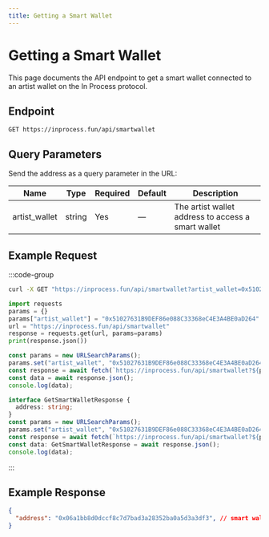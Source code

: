 ```yaml
---
title: Getting a Smart Wallet
---
```


# Getting a Smart Wallet

This page documents the API endpoint to get a smart wallet connected to an artist wallet on the In Process protocol.


## Endpoint

```
GET https://inprocess.fun/api/smartwallet
```

## Query Parameters

Send the address as a query parameter in the URL:

| Name              | Type   | Required | Default | Description                                              |
| ----------------  | ------ | -------- | ------- | -----------------------------------------------------    |
| artist_wallet     | string | Yes      | —       | The artist wallet address to access a smart wallet       |


## Example Request

:::code-group

```bash [cURL]
curl -X GET "https://inprocess.fun/api/smartwallet?artist_wallet=0x51027631B9DEF86e088C33368eC4E3A4BE0aD264"
```

```python [Python]
import requests
params = {}
params["artist_wallet"] = "0x51027631B9DEF86e088C33368eC4E3A4BE0aD264"
url = "https://inprocess.fun/api/smartwallet"
response = requests.get(url, params=params)
print(response.json())
```

```javascript [JavaScript]
const params = new URLSearchParams();
params.set("artist_wallet", "0x51027631B9DEF86e088C33368eC4E3A4BE0aD264");
const response = await fetch(`https://inprocess.fun/api/smartwallet?${params}`);
const data = await response.json();
console.log(data);
```

```typescript [TypeScript]
interface GetSmartWalletResponse {
  address: string;
}
const params = new URLSearchParams();
params.set("artist_wallet", "0x51027631B9DEF86e088C33368eC4E3A4BE0aD264");
const response = await fetch(`https://inprocess.fun/api/smartwallet?${params}`);
const data: GetSmartWalletResponse = await response.json();
console.log(data);
```

:::

## Example Response

```json
{
  "address": "0x06a1bb8d0dccf8c7d7bad3a28352ba0a5d3a3df3", // smart wallet address
}
```
